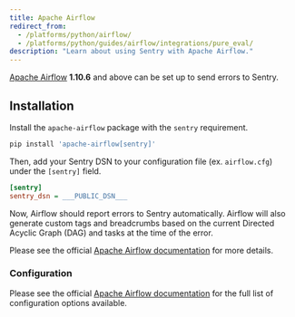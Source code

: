 ```yaml
---
title: Apache Airflow
redirect_from:
  - /platforms/python/airflow/
  - /platforms/python/guides/airflow/integrations/pure_eval/
description: "Learn about using Sentry with Apache Airflow."
---
```


[Apache Airflow](https://airflow.apache.org/) **1.10.6** and above can be set up to send errors to Sentry.

## Installation

Install the `apache-airflow` package with the `sentry` requirement.

```py
pip install 'apache-airflow[sentry]'
```

Then, add your Sentry DSN to your configuration file (ex. `airflow.cfg`) under the `[sentry]` field.

<SignInNote />

```ini {filename:airflow.cfg}
[sentry]
sentry_dsn = ___PUBLIC_DSN___
```

Now, Airflow should report errors to Sentry automatically. Airflow will also generate custom tags and breadcrumbs based on the current Directed Acyclic Graph (DAG) and tasks at the time of the error.

Please see the official [Apache Airflow documentation](https://airflow.apache.org/docs/stable/errors.html) for more details.

### Configuration

Please see the official [Apache Airflow documentation](https://airflow.apache.org/docs/stable/configurations-ref.html#sentry) for the full list of configuration options available.
